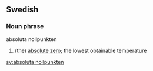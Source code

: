 ==Swedish==
===Noun phrase===
;absoluta nollpunkten
#(the) [[absolute zero]]; the lowest obtainable temperature

[[sv:absoluta nollpunkten]]